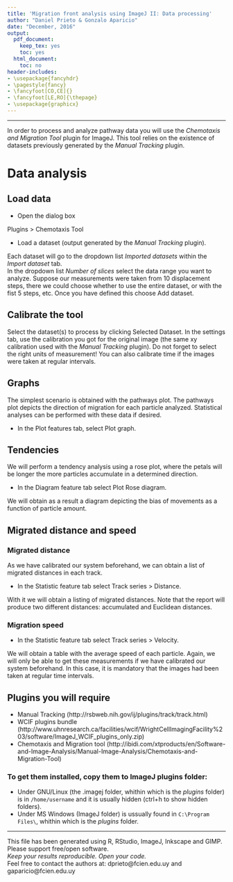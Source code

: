 ```yaml
---
title: 'Migration front analysis using ImageJ II: Data processing'
author: "Daniel Prieto & Gonzalo Aparicio"
date: "December, 2016"
output:
  pdf_document:
    keep_tex: yes
    toc: yes
  html_document:
    toc: no
header-includes:
- \usepackage{fancyhdr}
- \pagestyle{fancy}
- \fancyfoot[CO,CE]{}
- \fancyfoot[LE,RO]{\thepage}
- \usepackage{graphicx}
---
```

<style>
img {
  width: 300px;
  height: 200px;
}
</style>
***
In order to process and analyze pathway data you will use the *Chemotaxis and Migration Tool* plugin for ImageJ. This tool relies on the existence of datasets previously generated by the *Manual Tracking* plugin.

# Data analysis

## Load data

* Open the dialog box  

Plugins > Chemotaxis Tool  

* Load a dataset (output generated by the *Manual Tracking* plugin).  

\begin{center}
Import data  
\includegraphics[width=3in]{1.png}
\includegraphics[width=3in]{2.png}
\end{center}

Each dataset will go to the dropdown list *Imported datasets* within the *Import dataset* tab.  
In the dropdown list *Number of slices* select the data range you want to analyze. Suppose our measurements were taken from 10 displacement steps, there we could choose whether to use the entire dataset, or with the fist 5 steps, etc. Once you have defined this choose Add dataset.

## Calibrate the tool  

Select the dataset(s) to process by clicking Selected Dataset.
In the settings tab, use the calibration you got for the original image (the same xy calibration used with the *Manual Tracking* plugin). Do not forget to select the right units of measurement!
You can also calibrate time if the images were taken at regular intervals.  

\begin{center}
Apply settings  
\includegraphics[width=3in]{3.png}
\end{center}

## Graphs

The simplest scenario is obtained with the pathways plot. The pathways plot depicts the direction of migration for each particle analyzed. Statistical analyses can be performed with these data if desired.  

* In the Plot features tab, select Plot graph.  

\begin{center}
\includegraphics[width=3in]{4.png}
\includegraphics[width=3in]{5.png}
Save the graph as image
File > Save as...
\end{center}



## Tendencies

We will perform a tendency analysis using a rose plot, where the petals will be longer the more particles accumulate in a determined direction.  

* In the Diagram feature tab select Plot Rose diagram.  

We will obtain as a result a diagram depicting the bias of movements as a function of particle amount.  

\begin{center}
\includegraphics[width=3in]{6.png}
\includegraphics[width=3in]{7.png}
\end{center}

## Migrated distance and speed

### Migrated distance  

As we have calibrated our system beforehand, we can obtain a list of migrated distances in each track.

* In the Statistic feature tab select Track series > Distance.

With it we will obtain a listing of migrated distances. Note that the report will produce two different distances: accumulated and Euclidean distances.


### Migration speed

* In the Statistic feature tab select Track series > Velocity.  

We will obtain a table with the average speed of each particle. Again, we will only be able to get these measurements if we have calibrated our system beforehand. In this case, it is mandatory that the images had been taken at regular time intervals.

## Plugins you will require

* Manual Tracking (http://rsbweb.nih.gov/ij/plugins/track/track.html)
* WCIF plugins bundle (http://www.uhnresearch.ca/facilities/wcif/WrightCellImagingFacility%203/software/ImageJ_WCIF_plugins_only.zip)
* Chemotaxis and Migration tool (http://ibidi.com/xtproducts/en/Software-and-Image-Analysis/Manual-Image-Analysis/Chemotaxis-and-Migration-Tool)

### To get them installed, copy them to ImageJ plugins folder:

* Under GNU/Linux (the .imagej folder, whithin which is the *plugins* folder) is in `/home/username` and it is usually hidden (ctrl+h to show hidden folders). 
* Under MS Windows (ImageJ folder) is ussually found in `C:\Program Files\`, whithin which is the *plugins* folder.

***
This file has been generated using R, RStudio, ImageJ, Inkscape and GIMP. Please support free/open software.  
*Keep your results reproducible. Open your code.*  
Feel free to contact the authors at: dprieto@fcien.edu.uy and gaparicio@fcien.edu.uy